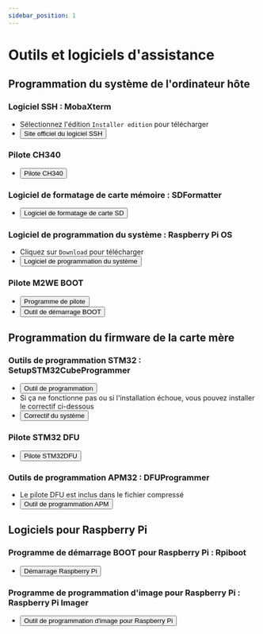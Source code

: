 ```yaml
---
sidebar_position: 1
---
```


# Outils et logiciels d'assistance

## **Programmation du système de l'ordinateur hôte**

### Logiciel SSH : MobaXterm
* Sélectionnez l'édition `Installer edition` pour télécharger
* <Button variant="contained" disableElevation href="https://mobaxterm.mobatek.net/download-home-edition.html">Site officiel du logiciel SSH</Button>

### Pilote CH340
* <Button variant="contained" disableElevation href="https://cdn.mellow.klipper.cn/EXE/CH340.zip">Pilote CH340</Button>

### Logiciel de formatage de carte mémoire : SDFormatter
* <Button variant="contained" disableElevation href="https://www.waveshare.net/w/upload/d/d7/Panasonic_SDFormatter.zip">Logiciel de formatage de carte SD</Button>

### Logiciel de programmation du système : Raspberry Pi OS
* Cliquez sur `Download` pour télécharger
* <Button variant="contained" disableElevation href="https://www.raspberrypi.com/software/">Logiciel de programmation du système</Button>

### Pilote M2WE BOOT
* <Button variant="contained" disableElevation href="https://cdn.mellow.klipper.cn/Utils/zadig-2.7.exe">Programme de pilote</Button>
* <Button variant="contained" disableElevation href="https://cdn.mellow.klipper.cn/Utils/FLY-BOOT-Setup.msi">Outil de démarrage BOOT</Button>

## **Programmation du firmware de la carte mère**

### Outils de programmation STM32 : SetupSTM32CubeProgrammer
* <Button variant="contained" disableElevation href="https://cdn.mellow.klipper.cn/EXE/SetupSTM32CubeProgrammer_win64.zip">Outil de programmation</Button>
* Si ça ne fonctionne pas ou si l'installation échoue, vous pouvez installer le correctif ci-dessous
* <Button variant="contained" disableElevation href="https://cdn.mellow.klipper.cn/EXE/%E5%BE%AE%E8%BD%AF%E5%B8%B8%E7%94%A8%E8%BF%90%E8%A1%8C%E5%BA%93%E5%90%88%E9%9B%86.zip">Correctif du système</Button>

### Pilote STM32 DFU
* <Button variant="contained" disableElevation href="https://cdn.mellow.klipper.cn/EXE/STM32DFU.zip">Pilote STM32DFU</Button>

### Outils de programmation APM32 : DFUProgrammer
* Le pilote DFU est inclus dans le fichier compressé
* <Button variant="contained" disableElevation href="https://cdn.mellow.klipper.cn/EXE/DFUProgrammer.zip">Outil de programmation APM</Button>

## **Logiciels pour Raspberry Pi**

### Programme de démarrage BOOT pour Raspberry Pi : Rpiboot
* <Button variant="contained" disableElevation href="https://files.waveshare.net/wiki/w/upload/f/f3/Rpiboot_setup.zip">Démarrage Raspberry Pi</Button>

### Programme de programmation d'image pour Raspberry Pi : Raspberry Pi Imager
* <Button variant="contained" disableElevation href="https://www.raspberrypi.com/software/">Outil de programmation d'image pour Raspberry Pi</Button>